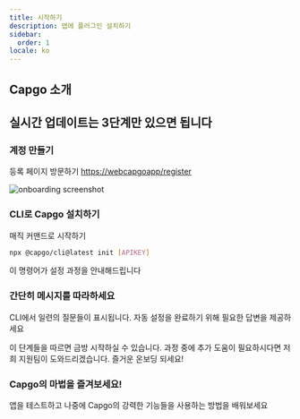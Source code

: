 ```yaml
---
title: 시작하기
description: 앱에 플러그인 설치하기
sidebar:
  order: 1
locale: ko
---
```



## Capgo 소개
<YouTube id="NzXXKoyhTIo" title="Capgo in 15 min" />

## 실시간 업데이트는 3단계만 있으면 됩니다

### 계정 만들기

등록 페이지 방문하기 [https://webcapgoapp/register](https://webcapgoapp/register)

![onboarding screenshot](/onboardwebp "onboarding screenshot")

### CLI로 Capgo 설치하기

매직 커맨드로 시작하기

```bash
npx @capgo/cli@latest init [APIKEY]
```

이 명령어가 설정 과정을 안내해드립니다

### 간단히 메시지를 따라하세요

CLI에서 일련의 질문들이 표시됩니다. 자동 설정을 완료하기 위해 필요한 답변을 제공하세요

<Aside type="tip">
  이 단계들을 따르면 금방 시작하실 수 있습니다. 과정 중에 추가 도움이 필요하시다면 저희 지원팀이 도와드리겠습니다. 즐거운 온보딩 되세요!
</Aside>

### Capgo의 마법을 즐겨보세요!

앱을 테스트하고 나중에 Capgo의 강력한 기능들을 사용하는 방법을 배워보세요